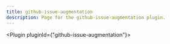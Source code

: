 ---
title: github-issue-augmentation
description: Page for the github-issue-augmentation plugin.
---


<Plugin pluginId={"github-issue-augmentation"}></Plugin>